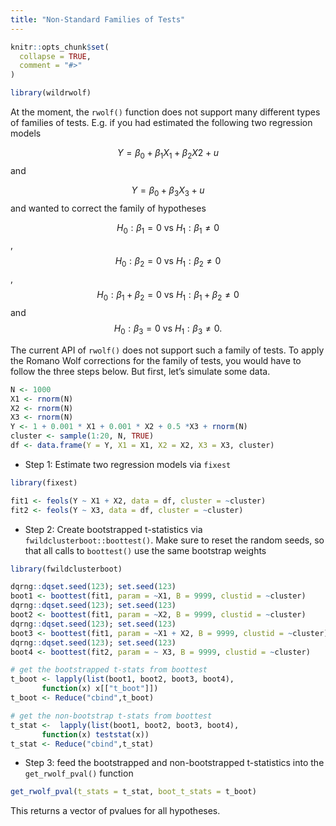 ```yaml
---
title: "Non-Standard Families of Tests"
---
```


```r
knitr::opts_chunk$set(
  collapse = TRUE,
  comment = "#>"
)
```

```r
library(wildrwolf)
```

At the moment, the `rwolf()` function does not support many different types of families of tests. E.g. if you had estimated the following two regression models 

$$
   Y = \beta_0 + \beta_1 X_1 + \beta_2 X2 + u
$$
and 

$$
   Y = \beta_0 + \beta_3 X_3 + u
$$
and wanted to correct the family of hypotheses 

$$H_0: \beta_1 = 0 \text{ vs } H_1: \beta_1 \neq 0$$,
$$H_0: \beta_2 = 0 \text{ vs } H_1: \beta_2 \neq 0$$,
$$H_0: \beta_1 + \beta_2 = 0 \text{ vs } H_1: \beta_1 + \beta_2\neq 0$$ and 
$$H_0: \beta_3 = 0 \text{ vs } H_1: \beta_3 \neq 0.$$

The current API of `rwolf()` does not support such a family of tests. To apply the Romano Wolf corrections for the family of tests, you would have to follow the three steps below. But first, let's simulate some data. 

```r
N <- 1000
X1 <- rnorm(N) 
X2 <- rnorm(N) 
X3 <- rnorm(N)
Y <- 1 + 0.001 * X1 + 0.001 * X2 + 0.5 *X3 + rnorm(N)
cluster <- sample(1:20, N, TRUE)
df <- data.frame(Y = Y, X1 = X1, X2 = X2, X3 = X3, cluster)
```

+ Step 1: Estimate two regression models via `fixest`

```r
library(fixest)

fit1 <- feols(Y ~ X1 + X2, data = df, cluster = ~cluster)
fit2 <- feols(Y ~ X3, data = df, cluster = ~cluster)
```

+ Step 2: Create bootstrapped t-statistics via `fwildclusterboot::boottest()`. Make sure to reset the random seeds, so that all calls to `boottest()` use the same bootstrap weights

```r
library(fwildclusterboot)

dqrng::dqset.seed(123); set.seed(123)
boot1 <- boottest(fit1, param = ~X1, B = 9999, clustid = ~cluster)
dqrng::dqset.seed(123); set.seed(123)
boot2 <- boottest(fit1, param = ~X2, B = 9999, clustid = ~cluster)
dqrng::dqset.seed(123); set.seed(123)
boot3 <- boottest(fit1, param = ~X1 + X2, B = 9999, clustid = ~cluster)
dqrng::dqset.seed(123); set.seed(123)
boot4 <- boottest(fit2, param = ~ X3, B = 9999, clustid = ~cluster)

# get the bootstrapped t-stats from boottest
t_boot <- lapply(list(boot1, boot2, boot3, boot4), 
       function(x) x[["t_boot"]]) 
t_boot <- Reduce("cbind",t_boot)

# get the non-bootstrap t-stats from boottest
t_stat <-  lapply(list(boot1, boot2, boot3, boot4), 
       function(x) teststat(x)) 
t_stat <- Reduce("cbind",t_stat)

```

+ Step 3: feed the bootstrapped and non-bootstrapped t-statistics into the `get_rwolf_pval()` function

```r
get_rwolf_pval(t_stats = t_stat, boot_t_stats = t_boot)
```

This returns a vector of pvalues for all hypotheses. 


